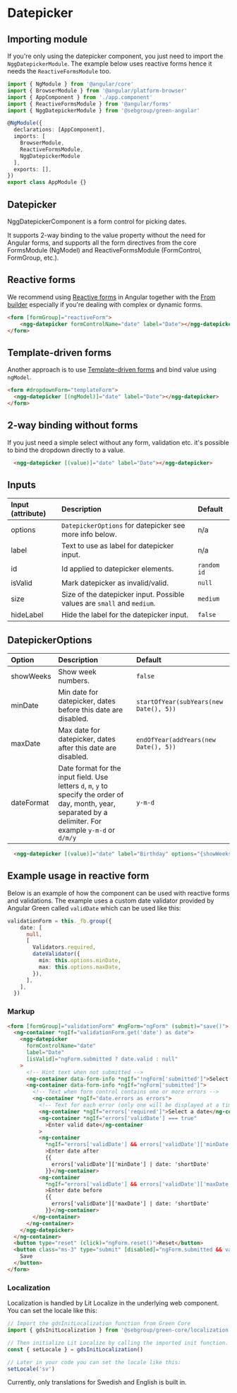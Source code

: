 
# Datepicker

## Importing module

If you're only using the datepicker component, you just need to import the `NggDatepickerModule`. The example below uses reactive forms hence it needs the `ReactiveFormsModule` too.

```typescript
import { NgModule } from '@angular/core'
import { BrowserModule } from '@angular/platform-browser'
import { AppComponent } from './app.component'
import { ReactiveFormsModule } from '@angular/forms'
import { NggDatepickerModule } from '@sebgroup/green-angular'

@NgModule({
  declarations: [AppComponent],
  imports: [
    BrowserModule,
    ReactiveFormsModule,
    NggDatepickerModule
  ],
  exports: [],
})
export class AppModule {}
```

## Datepicker
NggDatepickerComponent is a form control for picking dates.

It supports 2-way binding to the value property without the need for Angular forms,
and supports all the form directives from the core FormsModule (NgModel) and ReactiveFormsModule (FormControl, FormGroup, etc.).

<Story id="components-datepicker--simple" />

## Reactive forms
We recommend using <a href="https://angular.io/guide/reactive-forms" target="_blank">Reactive forms</a> in Angular together with the <a href="https://angular.io/api/forms/FormBuilder" target="_blank">From builder</a> especially
if you're dealing with complex or dynamic forms.

```html
<form [formGroup]="reactiveForm">
    <ngg-datepicker formControlName="date" label="Date"></ngg-datepicker>
</form>
```

## Template-driven forms
Another approach is to use <a href="https://angular.io/guide/forms" target="_blank">Template-driven forms</a> and bind value using `ngModel`.

```html
<form #dropdownForm="templateForm">
  <ngg-datepicker [(ngModel)]="date" label="Date"></ngg-datepicker>
</form>
```

## 2-way binding without forms
If you just need a simple select without any form, validation etc. it's possible to bind the dropdown directly to a value.


```html
  <ngg-datepicker [(value)]="date" label="Date"></ngg-datepicker>
```


## Inputs
|Input (attribute)|Description|Default|
|:--------|:----------|:------|
|options|`DatepickerOptions` for datepicker see more info below. | n/a |
|label|Text to use as label for datepicker input.| n/a |
|id|Id applied to datepicker elements.|`random id`|
|isValid|Mark datepicker as invalid/valid.| `null` |
|size|Size of the datepicker input. Possible values are `small` and `medium`.| `medium` |
|hideLabel|Hide the label for the datepicker input.| `false` |

## DatepickerOptions
|Option|Description|Default|
|:--------|:----------|:------|
|showWeeks|Show week numbers.| `false` |
|minDate|Min date for datepicker, dates before this date are disabled.| `startOfYear(subYears(new Date(), 5))` |
|maxDate|Max date for datepicker, dates after this date are disabled.| `endOfYear(addYears(new Date(), 5))` |
|dateFormat|Date format for the input field. Use letters `d`, `m`, `y` to specify the order of day, month, year, separated by a delimiter. For example `y-m-d` or `d/m/y` | `y-m-d` |


```html
  <ngg-datepicker [(value)]="date" label="Birthday" options="{showWeeks: true, minDate: startOfYear(subYears(new Date(), 100)), maxDate: new Date(), dateFormat: 'd/m/y' }"></ngg-datepicker>
```

<Story id="components-datepicker--custom-options" />

## Example usage in reactive form

Below is an example of how the component can be used with reactive forms and validations. The example uses a custom date validator provided by Angular Green called `validDate` which can be used like this:

```ts
validationForm = this._fb.group({
    date: [
      null,
      [
        Validators.required,
        dateValidator({
          min: this.options.minDate,
          max: this.options.maxDate,
        }),
      ],
    ],
  })
```


<Story id="components-datepicker--form" />

### Markup
```html
<form [formGroup]="validationForm" #ngForm="ngForm" (submit)="save()">
  <ng-container *ngIf="validationForm.get('date') as date">
    <ngg-datepicker
      formControlName="date"
      label="Date"
      [isValid]="ngForm.submitted ? date.valid : null"
    >
      <!-- Hint text when not submitted -->
      <ng-container data-form-info *ngIf="!ngForm['submitted']">Select date</ng-container>
      <ng-container data-form-info *ngIf="ngForm['submitted']">
        <!-- Text when form control contains one or more errors -->
        <ng-container *ngIf="date.errors as errors">
          <!-- Text for each error (only one will be displayed at a time) -->
          <ng-container *ngIf="errors['required']">Select a date</ng-container>
          <ng-container *ngIf="errors['validDate'] === true"
            >Enter valid date</ng-container
          >
          <ng-container
            *ngIf="errors['validDate'] && errors['validDate']['minDate']"
            >Enter date after
            {{
              errors['validDate']['minDate'] | date: 'shortDate'
            }}</ng-container>
          <ng-container
            *ngIf="errors['validDate'] && errors['validDate']['maxDate']"
            >Enter date before
            {{
              errors['validDate']['maxDate'] | date: 'shortDate'
            }}</ng-container>
        </ng-container>
      </ng-container>
    </ngg-datepicker>
  </ng-container>
  <button type="reset" (click)="ngForm.reset()">Reset</button>
  <button class="ms-3" type="submit" [disabled]="ngForm.submitted && validationForm.invalid">
    Save
  </button>
</form>
```

### Localization

Localization is handled by Lit Localize in the underlying web component. You can set the locale like this:

```ts
// Import the gdsInitLocalization function from Green Core
import { gdsInitLocalization } from '@sebgroup/green-core/localization'

// Then initialize Lit Localize by calling the imported init function. This returns a `setLocale` function which you can use to set the locale.
const { setLocale } = gdsInitLocalization()

// Later in your code you can set the locale like this:
setLocale('sv')
```

Currently, only translations for Swedish and English is built in.
